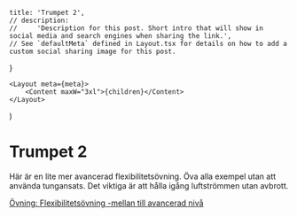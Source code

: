 
<!--
    NOTE: To publish a post, make a copy of this file and save it in the same folder.
    The filename will be determine the post url:
        - `example.mdx` will for example be published under `/news/example`
        - `your-post.mdx` will be published under `/news/your-post`
        - and so on
-->

    title: 'Trumpet 2',
    // description:
    //     'Description for this post. Short intro that will show in social media and search engines when sharing the link.',
    // See `defaultMeta` defined in Layout.tsx for details on how to add a custom social sharing image for this post.
}

<!--
    NOTE: Only `.mdx` posts with a default export will be published.
    NOTE: To save a post as a draft without publishing it, it's possible to comment out the file
-->

    <Layout meta={meta}>
        <Content maxW="3xl">{children}</Content>
    </Layout>
)

# Trumpet 2

Här är en lite mer avancerad flexibilitetsövning. Öva alla exempel utan att använda tungansats.
Det viktiga är att hålla igång luftströmmen utan avbrott.

[Övning: Flexibilitetsövning -mellan till avancerad nivå](https://drive.google.com/file/d/1qExJFA309AC3U6I2CpZ-9yYdMGg6XjGJ/view?usp=sharing)
